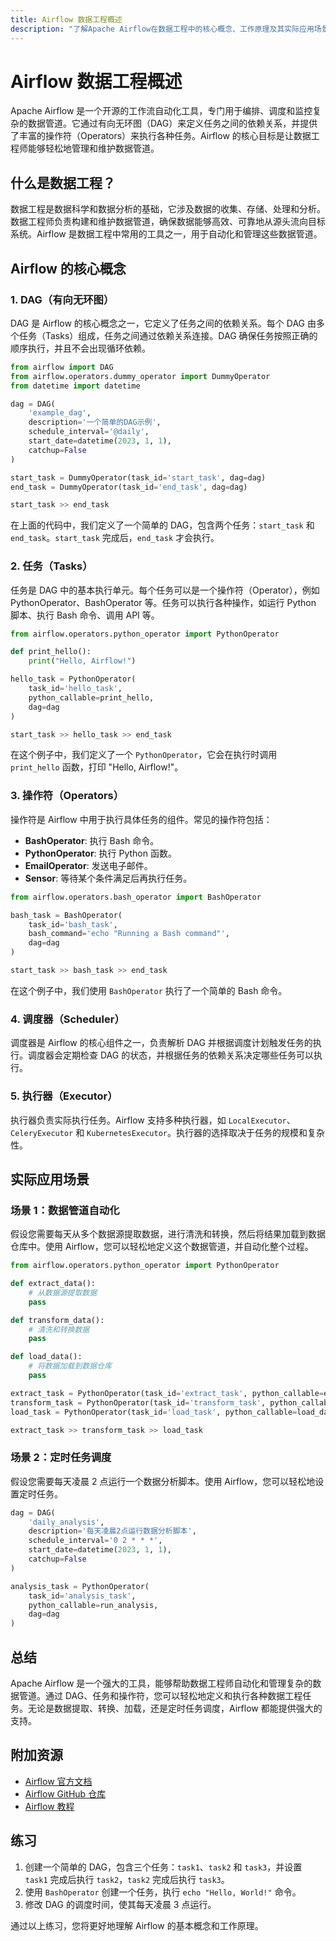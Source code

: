 ```yaml
---
title: Airflow 数据工程概述
description: "了解Apache Airflow在数据工程中的核心概念、工作原理及其实际应用场景。本文适合初学者，帮助您快速掌握Airflow的基本知识。"
---
```


# Airflow 数据工程概述

Apache Airflow 是一个开源的工作流自动化工具，专门用于编排、调度和监控复杂的数据管道。它通过有向无环图（DAG）来定义任务之间的依赖关系，并提供了丰富的操作符（Operators）来执行各种任务。Airflow 的核心目标是让数据工程师能够轻松地管理和维护数据管道。

## 什么是数据工程？

数据工程是数据科学和数据分析的基础，它涉及数据的收集、存储、处理和分析。数据工程师负责构建和维护数据管道，确保数据能够高效、可靠地从源头流向目标系统。Airflow 是数据工程中常用的工具之一，用于自动化和管理这些数据管道。

## Airflow 的核心概念

### 1. DAG（有向无环图）

DAG 是 Airflow 的核心概念之一，它定义了任务之间的依赖关系。每个 DAG 由多个任务（Tasks）组成，任务之间通过依赖关系连接。DAG 确保任务按照正确的顺序执行，并且不会出现循环依赖。

```python
from airflow import DAG
from airflow.operators.dummy_operator import DummyOperator
from datetime import datetime

dag = DAG(
    'example_dag',
    description='一个简单的DAG示例',
    schedule_interval='@daily',
    start_date=datetime(2023, 1, 1),
    catchup=False
)

start_task = DummyOperator(task_id='start_task', dag=dag)
end_task = DummyOperator(task_id='end_task', dag=dag)

start_task >> end_task
```

在上面的代码中，我们定义了一个简单的 DAG，包含两个任务：`start_task` 和 `end_task`。`start_task` 完成后，`end_task` 才会执行。

### 2. 任务（Tasks）

任务是 DAG 中的基本执行单元。每个任务可以是一个操作符（Operator），例如 PythonOperator、BashOperator 等。任务可以执行各种操作，如运行 Python 脚本、执行 Bash 命令、调用 API 等。

```python
from airflow.operators.python_operator import PythonOperator

def print_hello():
    print("Hello, Airflow!")

hello_task = PythonOperator(
    task_id='hello_task',
    python_callable=print_hello,
    dag=dag
)

start_task >> hello_task >> end_task
```

在这个例子中，我们定义了一个 `PythonOperator`，它会在执行时调用 `print_hello` 函数，打印 "Hello, Airflow!"。

### 3. 操作符（Operators）

操作符是 Airflow 中用于执行具体任务的组件。常见的操作符包括：

- **BashOperator**: 执行 Bash 命令。
- **PythonOperator**: 执行 Python 函数。
- **EmailOperator**: 发送电子邮件。
- **Sensor**: 等待某个条件满足后再执行任务。

```python
from airflow.operators.bash_operator import BashOperator

bash_task = BashOperator(
    task_id='bash_task',
    bash_command='echo "Running a Bash command"',
    dag=dag
)

start_task >> bash_task >> end_task
```

在这个例子中，我们使用 `BashOperator` 执行了一个简单的 Bash 命令。

### 4. 调度器（Scheduler）

调度器是 Airflow 的核心组件之一，负责解析 DAG 并根据调度计划触发任务的执行。调度器会定期检查 DAG 的状态，并根据任务的依赖关系决定哪些任务可以执行。

### 5. 执行器（Executor）

执行器负责实际执行任务。Airflow 支持多种执行器，如 `LocalExecutor`、`CeleryExecutor` 和 `KubernetesExecutor`。执行器的选择取决于任务的规模和复杂性。

## 实际应用场景

### 场景 1：数据管道自动化

假设您需要每天从多个数据源提取数据，进行清洗和转换，然后将结果加载到数据仓库中。使用 Airflow，您可以轻松地定义这个数据管道，并自动化整个过程。

```python
from airflow.operators.python_operator import PythonOperator

def extract_data():
    # 从数据源提取数据
    pass

def transform_data():
    # 清洗和转换数据
    pass

def load_data():
    # 将数据加载到数据仓库
    pass

extract_task = PythonOperator(task_id='extract_task', python_callable=extract_data, dag=dag)
transform_task = PythonOperator(task_id='transform_task', python_callable=transform_data, dag=dag)
load_task = PythonOperator(task_id='load_task', python_callable=load_data, dag=dag)

extract_task >> transform_task >> load_task
```

### 场景 2：定时任务调度

假设您需要每天凌晨 2 点运行一个数据分析脚本。使用 Airflow，您可以轻松地设置定时任务。

```python
dag = DAG(
    'daily_analysis',
    description='每天凌晨2点运行数据分析脚本',
    schedule_interval='0 2 * * *',
    start_date=datetime(2023, 1, 1),
    catchup=False
)

analysis_task = PythonOperator(
    task_id='analysis_task',
    python_callable=run_analysis,
    dag=dag
)
```

## 总结

Apache Airflow 是一个强大的工具，能够帮助数据工程师自动化和管理复杂的数据管道。通过 DAG、任务和操作符，您可以轻松地定义和执行各种数据工程任务。无论是数据提取、转换、加载，还是定时任务调度，Airflow 都能提供强大的支持。

## 附加资源

- [Airflow 官方文档](https://airflow.apache.org/docs/)
- [Airflow GitHub 仓库](https://github.com/apache/airflow)
- [Airflow 教程](https://airflow.apache.org/docs/apache-airflow/stable/tutorial.html)

## 练习

1. 创建一个简单的 DAG，包含三个任务：`task1`、`task2` 和 `task3`，并设置 `task1` 完成后执行 `task2`，`task2` 完成后执行 `task3`。
2. 使用 `BashOperator` 创建一个任务，执行 `echo "Hello, World!"` 命令。
3. 修改 DAG 的调度时间，使其每天凌晨 3 点运行。

通过以上练习，您将更好地理解 Airflow 的基本概念和工作原理。